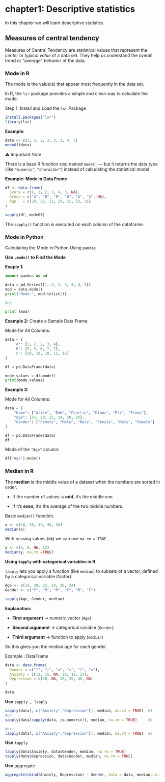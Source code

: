 # chapter1: Descriptive statistics

In this chapter we will learn descriptive statistics.

## Measures of central tendency

Measures of Central Tendency are statistical values that represent the *center* or *typical value* of a data set. They help us understand the overall trend or “average” behavior of the data.

### Mode in R

The mode is the value(s) that appear most frequently in the data set.

In R, the `lsr` package provides a simple and clean way to calculate the mode.

Step 1: Install and Load the `lsr` Package

```r
install.packages("lsr")
library(lsr)
```

**Example:**

```r
data <- c(1, 2, 2, 3, 3, 3, 4, 5)
modeOf(data)
```

⚠️ Important Note

There is a base R function also named `mode()` — but it returns the data type (like `"numeric"`, `"character"`) instead of calculating the statistical mode!

**Example: Mode in Data Frame**

```r
df <- data.frame(
  Score = c(1, 2, 2, 3, 4, 3, NA),
  Group = c("A", "B", "B", "B", "A", "A", NA),
  Age   = c(20, 22, 21, 22, 21, 22, 21)
)

sapply(df, modeOf)
```

The `sapply()` function is executed on each column of the dataframe.

### Mode in Python

Calculating the Mode in Python Using `pandas`

**Use `.mode()` to Find the Mode**

**Exaple 1:**

```python
import pandas as pd

data = pd.Series([1, 2, 2, 3, 4, 4, 5])
mod = data.mode()
print("Mode:", mod.tolist())

#or

print (mod)

```

**Example 2:** Create a Sample Data Frame.

Mode for All Columns:

```python
data = {
    'A': [1, 2, 2, 3, 4],
    'B': [5, 5, 6, 7, 7],
    'C': [10, 10, 10, 11, 12]
}

df = pd.DataFrame(data)

mode_values = df.mode()
print(mode_values)
```

**Example 3:**

Mode for All Columns:

```python
data = {
    "Name": ["Alice", "Bob", "Charlie", "Diana", "Eli", "Fiona"],
    "Age": [24, 30, 22, 24, 30, 24],
    "Gender": ["Female", "Male", "Male", "Female", "Male", "Female"]
}

df = pd.DataFrame(data)
df
```

Mode of the `"Age"` column:

```python
df["Age"].mode()
```

### Median in R

The **median** is the middle value of a dataset when the numbers are sorted in order.

-   If the number of values is **odd**, it’s the middle one.

-   If it’s **even**, it’s the average of the two middle numbers.

Basic `median()` function.

```r
x <- c(10, 20, 30, 40, 50)
median(x)
```

With missing values (`NA`) we can use `na.rm = TRUE`

```r
y <- c(5, 8, NA, 12)
median(y, na.rm =TRUE)

```

**Using `tapply` with categorical variables in R**

`tapply` lets you apply a function (like `median`) to subsets of a vector, defined by a categorical variable (factor).

```r
Age <- c(24, 30, 22, 24, 30, 24)
Gender <- c("F", "M", "M", "F", "M", "F")

tapply(Age, Gender, median)
```

**Explanation:**

-    **First argument** → numeric vector (`Age`)

-   **Second argument** → categorical variable (`Gender`)

-   **Third argument** → function to apply (`median`)

So this gives you the median age for each gender.

Example : DataFrame

```r
data <- data.frame(
  Gender = c("f", "f", "m", "m", "f", "m"),
  Anxiety = c(12, 15, NA, 20, 18, 25),
  Depression = c(30, NA, 28, 35, 40, NA)
)

data
```

**Use** `sapply , lapply`

```r
sapply(data[, c("Anxiety","Depression")], median, na.rm = TRUE)  #1
#or
sapply(data[sapply(data, is.numeric)], median, na.rm = TRUE)     #2

#or
lapply(data[, c("Anxiety","Depression")], median, na.rm = TRUE)  #3
```

**Use** `tapply`

```r
tapply(data$Anxiety, data$Gender, median, na.rm = TRUE)
tapply(data$Depression, data$Gender, median, na.rm = TRUE)
```

**Use** aggregate

```r
aggregate(cbind(Anxiety, Depression) ~ Gender, data = data, median,na.rm = TRUE)
```
